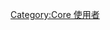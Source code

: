 {{Userbox
 |border-c = #000000
 |border-s = 1
 |id-c = #000000
 |id-s = 1
 |id-fc = #FFFFFF
 |info-c = #1857A3
 |info-s = 10
 |info-fc = #FFFFFF
 |id =
 |info  = 這個用戶使用包含[[英特尔|<span style="color: #fff;">英特尔</span>]] [[酷睿|<span style="color: #fff;">酷睿</span>]]的電腦。
 |nocat    = {{{nocat|Core 使用者}}}
 |usercategory = Core 使用者
}}
<includeonly>[[Category:Core 使用者]]</includeonly>